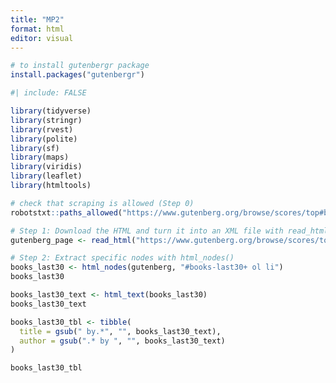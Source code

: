 ```yaml
---
title: "MP2"
format: html
editor: visual
---
```


```r
# to install gutenbergr package
install.packages("gutenbergr")
```

```r
#| include: FALSE

library(tidyverse)
library(stringr)
library(rvest)
library(polite)
library(sf)
library(maps)
library(viridis)
library(leaflet)
library(htmltools)
```


```r
# check that scraping is allowed (Step 0)
robotstxt::paths_allowed("https://www.gutenberg.org/browse/scores/top#books-last30")

# Step 1: Download the HTML and turn it into an XML file with read_html()
gutenberg_page <- read_html("https://www.gutenberg.org/browse/scores/top#books-last30")
```

```r
# Step 2: Extract specific nodes with html_nodes()
books_last30 <- html_nodes(gutenberg, "#books-last30+ ol li")
books_last30
```
```r
books_last30_text <- html_text(books_last30)
books_last30_text
```

```r
books_last30_tbl <- tibble(
  title = gsub(" by.*", "", books_last30_text),
  author = gsub(".* by ", "", books_last30_text)
)
```

```r
books_last30_tbl
```

